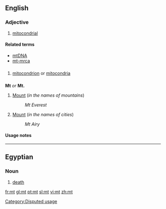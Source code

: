 {{also|Mt|MT|mT|Mt.|.mt}}
==English==
===Adjective===
{{en-adj|-}}

# {{biology}} [[mitocondrial]]

====Related terms====
* [[mtDNA]]
* [[mt-mrca]]

==={{initialism}}===
{{infl|en|initialism}}

# {{biology}} [[mitocondrion]] or [[mitocondria]]

==={{abbreviation}}===
'''Mt''' ''or'' '''Mt.'''

# [[Mount]] (''in the names of mountains'')
#: ''Mt Everest''
# [[Mount]] (''in the names of cities'')
#: ''Mt Airy''

====Usage notes====
<!--Disputed:
* As the abbreviation for definition 2 only eliminates the use of two characters, the full word, [[Mount]], is generally preferred.  It is also never appropriate to use this abbreviation in body text in any form.  The same applies to [[Ft]] for [[Fort]], [[So]] for [[South]], and [[No]] for [[North]].  Use of Mt is only appropriate when space necessitates.
-->

[[Category:Disputed usage]]
----
==Egyptian==
===Noun===
{{infl|egy|noun|head=<hiero>t:m*A14</hiero>}}
# [[death]]


[[fr:mt]]
[[gl:mt]]
[[pt:mt]]
[[sl:mt]]
[[vi:mt]]
[[zh:mt]]